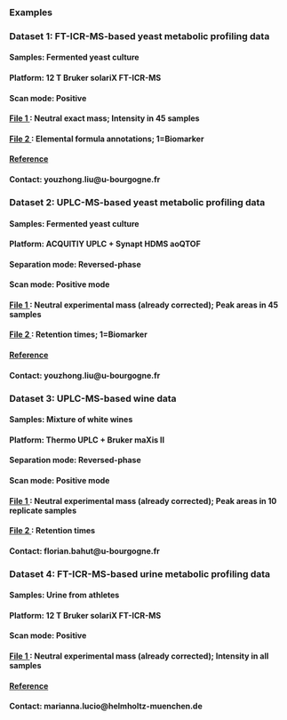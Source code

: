 ### Examples

### Dataset 1: FT-ICR-MS-based yeast metabolic profiling data

#### Samples: Fermented yeast culture
#### Platform: 12 T Bruker solariX FT-ICR-MS
#### Scan mode: Positive
#### <a href="https://raw.githubusercontent.com/daniellyz/OligoNet/master/Datasets/Yeast-FT-Pos.txt" target="_blank"> File 1 </a>: Neutral exact mass; Intensity in 45 samples
#### <a href="https://github.com/daniellyz/OligoNet/blob/master/Datasets/Yeast-FT-Pos_additional.txt" target="_blank"> File 2 </a>: Elemental formula annotations; 1=Biomarker
#### <a href= "https://link.springer.com/article/10.1007/s11306-016-1001-1" target="_blank"> Reference </a>
#### Contact: youzhong.liu@u-bourgogne.fr 

### Dataset 2: UPLC-MS-based yeast metabolic profiling data

#### Samples: Fermented yeast culture
#### Platform: ACQUITIY UPLC + Synapt HDMS aoQTOF
#### Separation mode: Reversed-phase
#### Scan mode: Positive mode
#### <a href="https://raw.githubusercontent.com/daniellyz/OligoNet/master/Datasets/Yeast-LC-Pos.txt" target="_blank"> File 1 </a>: Neutral experimental mass (already corrected); Peak areas in 45 samples
#### <a href="https://github.com/daniellyz/OligoNet/blob/master/Datasets/Yeast-LC-Pos-additional.txt" target="_blank"> File 2 </a>: Retention times; 1=Biomarker
#### <a href= "https://link.springer.com/article/10.1007/s11306-016-1001-1" target="_blank"> Reference </a>
#### Contact: youzhong.liu@u-bourgogne.fr 

### Dataset 3: UPLC-MS-based wine data

#### Samples: Mixture of white wines
#### Platform: Thermo UPLC + Bruker maXis II
#### Separation mode: Reversed-phase
#### Scan mode: Positive mode
#### <a href="https://github.com/daniellyz/OligoNet/blob/master/Datasets/Wine_data.txt" target="_blank"> File 1 </a>: Neutral experimental mass (already corrected); Peak areas in 10 replicate samples
#### <a href="https://github.com/daniellyz/OligoNet/blob/master/Datasets/Wine_data_add.txt" target="_blank"> File 2 </a>: Retention times
#### Contact: florian.bahut@u-bourgogne.fr

### Dataset 4: FT-ICR-MS-based urine metabolic profiling data

#### Samples: Urine from athletes
#### Platform: 12 T Bruker solariX FT-ICR-MS
#### Scan mode: Positive
#### <a href="https://raw.githubusercontent.com/daniellyz/OligoNet/master/Datasets/Positive_Doping.txt" target="_blank"> File 1 </a>: Neutral experimental mass (already corrected); Intensity in all samples
#### <a href= "http://journals.plos.org/plosone/article?id=10.1371/journal.pone.0074584" target="_blank"> Reference </a>
#### Contact: marianna.lucio@helmholtz-muenchen.de



